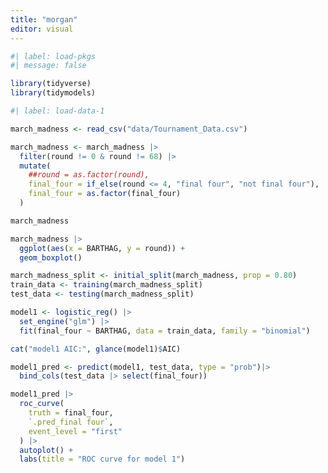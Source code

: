 ```yaml
---
title: "morgan"
editor: visual
---
```



```r

#| label: load-pkgs
#| message: false

library(tidyverse)
library(tidymodels)
```

```r
#| label: load-data-1

march_madness <- read_csv("data/Tournament_Data.csv")

march_madness <- march_madness |>
  filter(round != 0 & round != 68) |>
  mutate(
    ##round = as.factor(round),
    final_four = if_else(round <= 4, "final four", "not final four"),
    final_four = as.factor(final_four)
  )

march_madness

```

```r
march_madness |> 
  ggplot(aes(x = BARTHAG, y = round)) +
  geom_boxplot()


```

```r
march_madness_split <- initial_split(march_madness, prop = 0.80) 
train_data <- training(march_madness_split)
test_data <- testing(march_madness_split) 

model1 <- logistic_reg() |>
  set_engine("glm") |>
  fit(final_four ~ BARTHAG, data = train_data, family = "binomial")

cat("model1 AIC:", glance(model1)$AIC)
```


```r
model1_pred <- predict(model1, test_data, type = "prob")|>  
  bind_cols(test_data |> select(final_four))

model1_pred |>
  roc_curve(
    truth = final_four,
    `.pred_final four`,
    event_level = "first"
  ) |>
  autoplot() +
  labs(title = "ROC curve for model 1")
```

